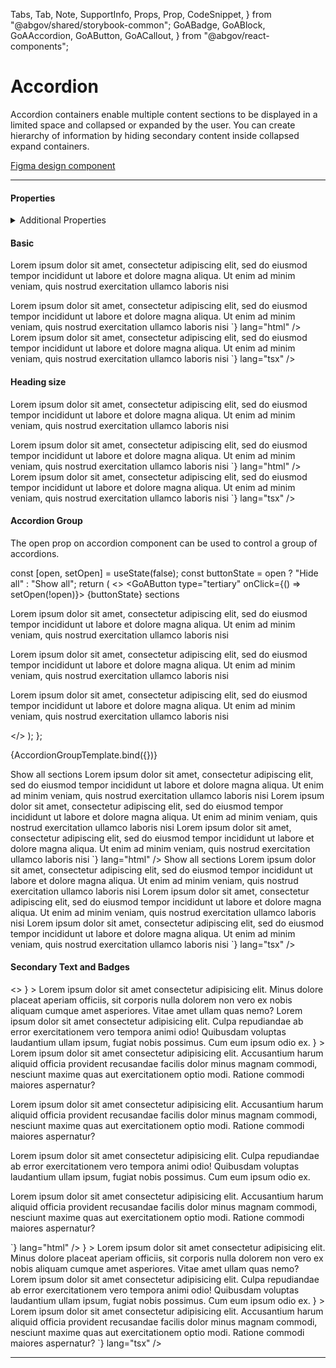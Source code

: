 
  Tabs,
  Tab,
  Note,
  SupportInfo,
  Props,
  Prop,
  CodeSnippet,
} from "@abgov/shared/storybook-common";
  GoABadge,
  GoABlock,
  GoAAccordion,
  GoAButton,
  GoACallout,
} from "@abgov/react-components";

<Meta title="Components/Accordion" />

# Accordion

<GoACallout>
  Accordion containers enable multiple content sections to be displayed in a
  limited space and collapsed or expanded by the user. You can create hierarchy
  of information by hiding secondary content inside collapsed expand containers.
</GoACallout>

[Figma design component](https://www.figma.com/file/MwuK2yVZZQMN2Nbk9NYSQ7/Component---Accordion?node-id=1494%3A267193&t=asvP565R4YH82k9y-1)

---

#### Properties

<Props showTabs={true}>
  <Prop
    name="heading"
    type="string"
    defaultValue=""
    description="Sets the heading text"
    required="true"
  />
  <Prop
    name="secondaryText"
    type="string"
    defaultValue=""
    description="Sets secondary text"
  />
  <Prop
    name="open"
    type="boolean"
    defaultValue="false"
    description="Sets the state of the accordion container open or closed"
  />
  <Prop
    name="headingSize"
    type="small | medium"
    defaultValue="small"
    description="Sets the heading size of the accordion container heading"
  />
  <Prop
    name="headingcontent"
    type="slot"
    lang="angular"
    defaultValue=""
    description="Add components to the accordion container heading such as badges"
  />
  <Prop
    name="headingContent"
    type="ReactNode"
    lang="react"
    defaultValue=""
    description="Add components to the accordion container heading such as badges"
  />
</Props>

<details>
  <summary>Additional Properties</summary>
  <Props showTabs={true}>
    <Prop
      name="mt"
      type="none | 3xs | 2xs | xs | s | m | l | xl | 2xl | 3xl | 4xl"
      defaultValue="none"
      description="Top margin"
    />
    <Prop
      name="mr"
      type="none | 3xs | 2xs | xs | s | m | l | xl | 2xl | 3xl | 4xl"
      defaultValue="none"
      description="Right margin"
    />
    <Prop
      name="mb"
      type="none | 3xs | 2xs | xs | s | m | l | xl | 2xl | 3xl | 4xl"
      defaultValue="none"
      description="Bottom margin"
    />
    <Prop
      name="ml"
      type="none | 3xs | 2xs | xs | s | m | l | xl | 2xl | 3xl | 4xl"
      defaultValue="none"
      description="Left margin"
    />
  </Props>
</details>

#### Basic

<Story name="Basic">
  <GoAAccordion heading="Heading">
    <p>
      Lorem ipsum dolor sit amet, consectetur adipiscing elit, sed do eiusmod
      tempor incididunt ut labore et dolore magna aliqua. Ut enim ad minim
      veniam, quis nostrud exercitation ullamco laboris nisi
    </p>
  </GoAAccordion>
</Story>

<Tabs>
  <Tab label="Web Component" hidden={true}>
    <CodeSnippet
      code={`
        <goa-accordion heading="Heading">
          Lorem ipsum dolor sit amet, consectetur adipiscing elit, sed do eiusmod tempor incididunt ut labore et dolore magna aliqua. Ut enim ad minim veniam, quis nostrud exercitation ullamco laboris nisi
        </goa-accordion>
      `}
      lang="html"
    />
  </Tab>
  <Tab label="Angular">
    <CodeSnippet
      code={`
        <goa-accordion heading="Heading">
          Lorem ipsum dolor sit amet, consectetur adipiscing elit, sed do eiusmod tempor incididunt ut labore et dolore magna aliqua. Ut enim ad minim veniam, quis nostrud exercitation ullamco laboris nisi
        </goa-accordion>
      `}
      lang="html"
    />
  </Tab>
  <Tab label="React">
    <CodeSnippet
      code={`
        <GoAAccordion heading="Heading">
          Lorem ipsum dolor sit amet, consectetur adipiscing elit, sed do eiusmod tempor incididunt ut labore et dolore magna aliqua. Ut enim ad minim veniam, quis nostrud exercitation ullamco laboris nisi
        </GoAAccordion>
    `}
      lang="tsx"
    />
  </Tab>
</Tabs>

#### Heading size

<Story name="Heading size">
  <GoAAccordion heading="Medium Heading" headingSize="medium">
    <p>
      Lorem ipsum dolor sit amet, consectetur adipiscing elit, sed do eiusmod
      tempor incididunt ut labore et dolore magna aliqua. Ut enim ad minim
      veniam, quis nostrud exercitation ullamco laboris nisi
    </p>
  </GoAAccordion>
</Story>

<Tabs>
  <Tab label="Web Component" hidden={true}>
    <CodeSnippet
      code={`
        <goa-accordion heading="Medium Heading" headingsize="medium">
          Lorem ipsum dolor sit amet, consectetur adipiscing elit, sed do eiusmod tempor incididunt ut labore et dolore magna aliqua. Ut enim ad minim veniam, quis nostrud exercitation ullamco laboris nisi
        </goa-accordion>
      `}
      lang="html"
    />
  </Tab>
  <Tab label="Angular">
    <CodeSnippet
      code={`
        <goa-accordion heading="Medium Heading" headingsize="medium">
          Lorem ipsum dolor sit amet, consectetur adipiscing elit, sed do eiusmod tempor incididunt ut labore et dolore magna aliqua. Ut enim ad minim veniam, quis nostrud exercitation ullamco laboris nisi
        </goa-accordion>
      `}
      lang="html"
    />
  </Tab>
  <Tab label="React">
    <CodeSnippet
      code={`
        <GoAAccordion heading="Medium Heading" headingSize="medium">
          Lorem ipsum dolor sit amet, consectetur adipiscing elit, sed do eiusmod tempor incididunt ut labore et dolore magna aliqua. Ut enim ad minim veniam, quis nostrud exercitation ullamco laboris nisi
        </GoAAccordion>
    `}
      lang="tsx"
    />
  </Tab>
</Tabs>

#### Accordion Group

<GoACallout>
  The open prop on accordion component can be used to control a group of
  accordions.
</GoACallout>

  const [open, setOpen] = useState(false);
  const buttonState = open ? "Hide all" : "Show all";
  return (
    <>
      <GoAButton type="tertiary" onClick={() => setOpen(!open)}>
        {buttonState} sections
      </GoAButton>
      <br />
      <GoAAccordion heading="Heading" open={open}>
        <p>
          Lorem ipsum dolor sit amet, consectetur adipiscing elit, sed do
          eiusmod tempor incididunt ut labore et dolore magna aliqua. Ut enim ad
          minim veniam, quis nostrud exercitation ullamco laboris nisi
        </p>
      </GoAAccordion>
      <GoAAccordion heading="Heading" open={open}>
        <p>
          Lorem ipsum dolor sit amet, consectetur adipiscing elit, sed do
          eiusmod tempor incididunt ut labore et dolore magna aliqua. Ut enim ad
          minim veniam, quis nostrud exercitation ullamco laboris nisi
        </p>
      </GoAAccordion>
      <GoAAccordion heading="Heading" open={open}>
        <p>
          Lorem ipsum dolor sit amet, consectetur adipiscing elit, sed do
          eiusmod tempor incididunt ut labore et dolore magna aliqua. Ut enim ad
          minim veniam, quis nostrud exercitation ullamco laboris nisi
        </p>
      </GoAAccordion>
    </>
  );
};

<Story name="Accordion Group">{AccordionGroupTemplate.bind({})}</Story>

<Tabs>
  <Tab label="Web Component" hidden={true}>
    <CodeSnippet
      code={`
        <goa-button type="tertiary" (_click)="onClick()">
          Show all sections
        </goa-button>
        <goa-accordion open={open} title="Heading">
          Lorem ipsum dolor sit amet, consectetur adipiscing elit, sed do eiusmod tempor incididunt ut labore et dolore magna aliqua. Ut enim ad minim veniam, quis nostrud exercitation ullamco laboris nisi
        </goa-accordion>
        <goa-accordion open={open} title="Heading">
          Lorem ipsum dolor sit amet, consectetur adipiscing elit, sed do eiusmod tempor incididunt ut labore et dolore magna aliqua. Ut enim ad minim veniam, quis nostrud exercitation ullamco laboris nisi
        </goa-accordion>
        <goa-accordion open={open} title="Heading">
          Lorem ipsum dolor sit amet, consectetur adipiscing elit, sed do eiusmod tempor incididunt ut labore et dolore magna aliqua. Ut enim ad minim veniam, quis nostrud exercitation ullamco laboris nisi
        </goa-accordion>
      `}
      lang="html"
    />
    <CodeSnippet
      code={`
        export class SomeOtherComponent {
          open="false"
          onClick() {
            open="true";
          }
        }
      `}
      lang="ts"
    />
  </Tab>
  <Tab label="Angular">
    <CodeSnippet
      code={`
        <goa-button type="tertiary" (_click)="onClick()">
          Show all sections
        </goa-button>
        <goa-accordion open={open} title="Heading">
          Lorem ipsum dolor sit amet, consectetur adipiscing elit, sed do eiusmod tempor incididunt ut labore et dolore magna aliqua. Ut enim ad minim veniam, quis nostrud exercitation ullamco laboris nisi
        </goa-accordion>
        <goa-accordion open={open} title="Heading">
          Lorem ipsum dolor sit amet, consectetur adipiscing elit, sed do eiusmod tempor incididunt ut labore et dolore magna aliqua. Ut enim ad minim veniam, quis nostrud exercitation ullamco laboris nisi
        </goa-accordion>
        <goa-accordion open={open} title="Heading">
          Lorem ipsum dolor sit amet, consectetur adipiscing elit, sed do eiusmod tempor incididunt ut labore et dolore magna aliqua. Ut enim ad minim veniam, quis nostrud exercitation ullamco laboris nisi
        </goa-accordion>
      `}
      lang="html"
    />
    <CodeSnippet
      code={`
        export class SomeOtherComponent {
          open="false"
          onClick() {
            open="true";
          }
        }
      `}
      lang="ts"
    />
  </Tab>
  <Tab label="React">
    <CodeSnippet
      code={`
        const [open, setOpen] = useState(false);
        function onClick() {
          setOpen("open");
        }
        <GoAButton type="tertiary" onClick={onClick}>
          Show all sections
        </GoAButton>
        <GoAAccordion open={open} title="Heading">
          Lorem ipsum dolor sit amet, consectetur adipiscing elit, sed do eiusmod tempor incididunt ut labore et dolore magna aliqua. Ut enim ad minim veniam, quis nostrud exercitation ullamco laboris nisi
        </GoAAccordion>
        <GoAAccordion open={open} title="Heading">
          Lorem ipsum dolor sit amet, consectetur adipiscing elit, sed do eiusmod tempor incididunt ut labore et dolore magna aliqua. Ut enim ad minim veniam, quis nostrud exercitation ullamco laboris nisi
        </GoAAccordion>
        <GoAAccordion open={open} title="Heading">
          Lorem ipsum dolor sit amet, consectetur adipiscing elit, sed do eiusmod tempor incididunt ut labore et dolore magna aliqua. Ut enim ad minim veniam, quis nostrud exercitation ullamco laboris nisi
        </GoAAccordion>
    `}
      lang="tsx"
    />
  </Tab>
</Tabs>

#### Secondary Text and Badges

<Story name="Secondary Text and Badges">
  <>
    <GoAAccordion
      heading="This is a heading"
      secondaryText="Secondary Text"
      headingContent={<GoABadge type="success" content="Success" />}
    >
      Lorem ipsum dolor sit amet consectetur adipisicing elit. Minus dolore
      placeat aperiam officiis, sit corporis nulla dolorem non vero ex nobis
      aliquam cumque amet asperiores. Vitae amet ullam quas nemo?
    </GoAAccordion>
    <GoAAccordion heading="This is a heading" secondaryText="Secondary Text">
      Lorem ipsum dolor sit amet consectetur adipisicing elit. Culpa repudiandae
      ab error exercitationem vero tempora animi odio! Quibusdam voluptas
      laudantium ullam ipsum, fugiat nobis possimus. Cum eum ipsum odio ex.
    </GoAAccordion>
    <GoAAccordion
      heading="This is a heading"
      secondaryText="Secondary Text"
      headingContent={
        <div style={{ display: "flex", justifyContent: "flex-end" }}>
          <GoABadge type="success" content="Success" />
        </div>
      }
    >
      Lorem ipsum dolor sit amet consectetur adipisicing elit. Accusantium harum
      aliquid officia provident recusandae facilis dolor minus magnam commodi,
      nesciunt maxime quas aut exercitationem optio modi. Ratione commodi
      maiores aspernatur?
    </GoAAccordion>
  </>
</Story>

<Tabs>
  <Tab label="Web Component" hidden={true}>
    <CodeSnippet
      code={`
        <goa-accordion
          heading="This is a heading"
          secondarytext="Secondary Text"
        >
          <p>
            Lorem ipsum dolor sit amet consectetur adipisicing elit. Accusantium
            harum aliquid officia provident recusandae facilis dolor minus magnam
            commodi, nesciunt maxime quas aut exercitationem optio modi. Ratione
            commodi maiores aspernatur?
          </p>
          <goa-badge type="success" content="Success" slot="headingcontent"/>
        </goa-accordion>
        <goa-accordion heading="This is a heading" secondarytext="Secondary Text">
          Lorem ipsum dolor sit amet consectetur adipisicing elit. Culpa
          repudiandae ab error exercitationem vero tempora animi odio! Quibusdam
          voluptas laudantium ullam ipsum, fugiat nobis possimus. Cum eum ipsum
          odio ex.
        </goa-accordion>
        <goa-accordion heading="This is a heading" secondarytext="Secondary Text">
          <p>
            Lorem ipsum dolor sit amet consectetur adipisicing elit. Accusantium
            harum aliquid officia provident recusandae facilis dolor minus magnam
            commodi, nesciunt maxime quas aut exercitationem optio modi. Ratione
            commodi maiores aspernatur?
          </p>
          <div style="display: flex; justify-content: flex-end" slot="headingcontent">
            <goa-badge type="success" content="Success"></goa-badge>
          </div>
        </goa-accordion>
      `}
      lang="html"
    />
  </Tab>
  <Tab label="Angular">
    <CodeSnippet
      code={`
        <goa-accordion
          heading="This is a heading"
          secondarytext="Secondary Text"
        >
          <p>
            Lorem ipsum dolor sit amet consectetur adipisicing elit. Accusantium
            harum aliquid officia provident recusandae facilis dolor minus magnam
            commodi, nesciunt maxime quas aut exercitationem optio modi. Ratione
            commodi maiores aspernatur?
          </p>
          <goa-badge type="success" content="Success" slot="headingcontent"/>
        </goa-accordion>
        <goa-accordion heading="This is a heading" secondarytext="Secondary Text">
          Lorem ipsum dolor sit amet consectetur adipisicing elit. Culpa
          repudiandae ab error exercitationem vero tempora animi odio! Quibusdam
          voluptas laudantium ullam ipsum, fugiat nobis possimus. Cum eum ipsum
          odio ex.
        </goa-accordion>
        <goa-accordion heading="This is a heading" secondarytext="Secondary Text">
          <p>
            Lorem ipsum dolor sit amet consectetur adipisicing elit. Accusantium
            harum aliquid officia provident recusandae facilis dolor minus magnam
            commodi, nesciunt maxime quas aut exercitationem optio modi. Ratione
            commodi maiores aspernatur?
          </p>
          <div style="display: flex; justify-content: flex-end" slot="headingcontent">
            <goa-badge type="success" content="Success"></goa-badge>
          </div>
        </goa-accordion>
      `}
      lang="html"
    />

  </Tab>
  <Tab label="React">
    <CodeSnippet
    code={`
      <GoAAccordion
        heading="This is a heading"
        secondaryText="Secondary Text"
        headingContent={<GoABadge type="success" content="Success" />}
      >
        Lorem ipsum dolor sit amet consectetur adipisicing elit. Minus dolore
        placeat aperiam officiis, sit corporis nulla dolorem non vero ex nobis
        aliquam cumque amet asperiores. Vitae amet ullam quas nemo?
      </GoAAccordion>
      <GoAAccordion heading="This is a heading" secondaryText="Secondary Text">
        Lorem ipsum dolor sit amet consectetur adipisicing elit. Culpa
        repudiandae ab error exercitationem vero tempora animi odio! Quibusdam
        voluptas laudantium ullam ipsum, fugiat nobis possimus. Cum eum ipsum
        odio ex.
      </GoAAccordion>
      <GoAAccordion
        heading="This is a heading"
        secondaryText="Secondary Text"
        headingContent={
         <div style={{display: 'flex', justifyContent: 'flex-end'}}>
          <goa-badge type="success" content="Success"></goa-badge>
        </div>
        }
      >
        Lorem ipsum dolor sit amet consectetur adipisicing elit. Accusantium
        harum aliquid officia provident recusandae facilis dolor minus magnam
        commodi, nesciunt maxime quas aut exercitationem optio modi. Ratione
        commodi maiores aspernatur?
      </GoAAccordion>
    `}
    lang="tsx"
    />
  </Tab>
</Tabs>

---

<SupportInfo />
